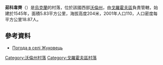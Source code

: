 {{coord|50|39|53|N|24|56|18|E|scale:30000|display=title}}

'''茹科韋齊'''（{{lang|uk|Жуковець}}）是[[烏克蘭|烏克蘭]]的村落，位於該國西部[[沃倫州|沃倫州]]，由[[戈羅霍夫區|戈羅霍夫區]]負責管轄，始建於1545年，面積5.83平方公里，海拔高度204米，2001年人口110，人口密度每平方公里18.87人。

==參考資料==
* [http://weather.in.ua/ua/volynskaja/7936 Погода в селі Жуковець] {{Wayback|url=http://weather.in.ua/ua/volynskaja/7936 |date=20111219114903 }}

[[Category:沃倫州村落|Category:沃倫州村落]]
[[Category:戈羅霍夫區村落|Category:戈羅霍夫區村落]]


{{Volyn-geo-stub}}